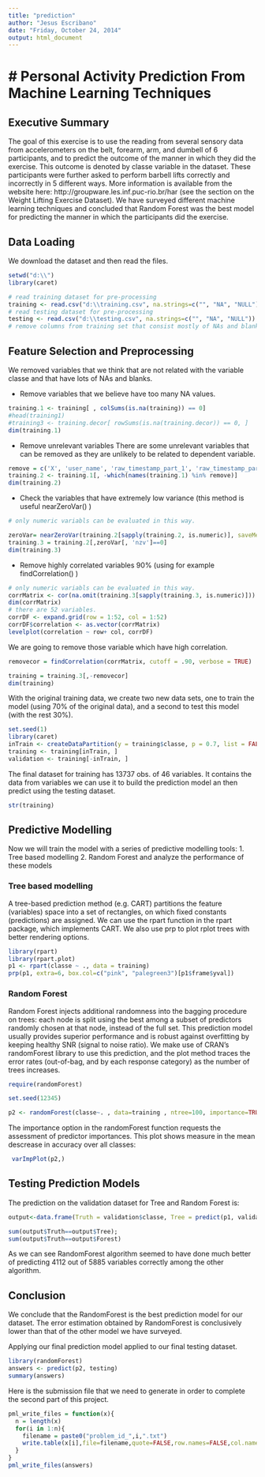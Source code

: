 ```yaml
---
title: "prediction"
author: "Jesus Escribano"
date: "Friday, October 24, 2014"
output: html_document
---
```


# Personal Activity Prediction From Machine Learning Techniques
===============================================================

## Executive Summary
The goal of this exercise is to use the reading from several sensory data from accelerometers on the belt, forearm, arm, and dumbell of 6 participants, and to predict the outcome of the manner in which they did the exercise. This outcome is denoted by classe variable in the dataset. These participants were further asked to perform barbell lifts correctly and incorrectly in 5 different ways. More information is available from the website here: http://groupware.les.inf.puc-rio.br/har (see the section on the Weight Lifting Exercise Dataset).
We have surveyed different machine learning techniques and concluded that Random Forest was the best model for predicting the manner in which the participants did the exercise.

## Data Loading

We download the dataset  and then read the files.

```r
setwd("d:\\")
library(caret)
```

```r
# read training dataset for pre-processing
training <- read.csv("d:\\training.csv", na.strings=c("", "NA", "NULL"))
# read testing dataset for pre-processing
testing <- read.csv("d:\\testing.csv", na.strings=c("", "NA", "NULL"))
# remove columns from training set that consist mostly of NAs and blanks
```

## Feature Selection and Preprocessing
We removed variables that we think that are not related with the variable classe and that have lots of NAs and blanks.


- Remove variables that we believe have too many NA values.

```r
training.1 <- training[ , colSums(is.na(training)) == 0]
#head(training1)
#training3 <- training.decor[ rowSums(is.na(training.decor)) == 0, ]
dim(training.1)

```

- Remove unrelevant variables
There are some unrelevant variables that can be removed as they are unlikely to be related to dependent variable.

```r
remove = c('X', 'user_name', 'raw_timestamp_part_1', 'raw_timestamp_part_2', 'cvtd_timestamp', 'new_window', 'num_window')
training.2 <- training.1[, -which(names(training.1) %in% remove)]
dim(training.2)
```


- Check the variables that have extremely low variance (this method is useful nearZeroVar() )

```r

# only numeric variabls can be evaluated in this way.

zeroVar= nearZeroVar(training.2[sapply(training.2, is.numeric)], saveMetrics = TRUE)
training.3 = training.2[,zeroVar[, 'nzv']==0]
dim(training.3)

```

- Remove highly correlated variables 90% (using for example findCorrelation() )

```r
# only numeric variabls can be evaluated in this way.
corrMatrix <- cor(na.omit(training.3[sapply(training.3, is.numeric)]))
dim(corrMatrix)
# there are 52 variables.
corrDF <- expand.grid(row = 1:52, col = 1:52)
corrDF$correlation <- as.vector(corrMatrix)
levelplot(correlation ~ row+ col, corrDF)


```

We are going to remove those variable which have high correlation.


```r
removecor = findCorrelation(corrMatrix, cutoff = .90, verbose = TRUE)
```



```r
training = training.3[,-removecor]
dim(training)
```

With the original training data, we create two new data sets, one to train the model (using 70% of the original data), and a second to test this model (with the rest 30%).

```r
set.seed(1)
library(caret)
inTrain <- createDataPartition(y = training$classe, p = 0.7, list = FALSE)
training <- training[inTrain, ]  
validation <- training[-inTrain, ]     
```

The  final dataset for training has 13737 obs. of  46  variables. It contains the data from variables  we can use it to build the  prediction model an then predict using the testing dataset.
```r
str(training)
```

## Predictive Modelling 
Now we will train the model with a series of predictive modelling tools:
1. Tree based modelling
2. Random Forest 
and analyze the performance of these models 

### Tree based modelling
A tree-based prediction method (e.g. CART) partitions the feature (variables) space into a set of rectangles, on which fixed constants (predictions) are assigned. We can use the rpart function in the rpart package, which implements CART. We also use prp to plot rplot trees with better rendering options.

```r
library(rpart)
library(rpart.plot)
p1 <- rpart(classe ~ ., data = training)
prp(p1, extra=6, box.col=c("pink", "palegreen3")[p1$frame$yval])
```


### Random Forest
Random Forest injects additional randomness into the bagging procedure on trees: each node is split using the best among a subset of predictors randomly chosen at that node, instead of the full set. This prediction model usually provides superior performance and is robust against overfitting by keeping healthy SNR (signal to noise ratio). We make use of CRAN's randomForest library to use this prediction, and the plot method traces the error rates (out-of-bag, and by each response category) as the number of trees increases.

```r
require(randomForest)

set.seed(12345)

p2 <- randomForest(classe~. , data=training , ntree=100, importance=TRUE)

```

The importance option in the randomForest function requests the assessment of predictor importances. This plot shows measure in the mean descrease in accuracy over all classes:

```r
 varImpPlot(p2,)
```


## Testing Prediction Models
The prediction  on the validation dataset for Tree and  Random Forest is:

```r
output<-data.frame(Truth = validation$classe, Tree = predict(p1, validation, type = "class"),  Forest = predict(p2, validation,type="class") ) 

sum(output$Truth==output$Tree); 
sum(output$Truth==output$Forest)
```
 As we can see RandomForest algorithm seemed to have done much better of predicting 4112 out of 5885 variables correctly among the other  algorithm. 

## Conclusion

We conclude that the RandomForest is the best prediction model for our dataset. The error estimation obtained by RandomForest is conclusively lower than that of the other model we have surveyed.

Applying our final prediction model applied to our final testing dataset.

```r
library(randomForest)
answers <- predict(p2, testing)
summary(answers)
```

Here is the submission file that we need to generate in order to complete the second part of this project.
```r
pml_write_files = function(x){
  n = length(x)
  for(i in 1:n){
    filename = paste0("problem_id_",i,".txt")
    write.table(x[i],file=filename,quote=FALSE,row.names=FALSE,col.names=FALSE)
  }
}
pml_write_files(answers)
```
